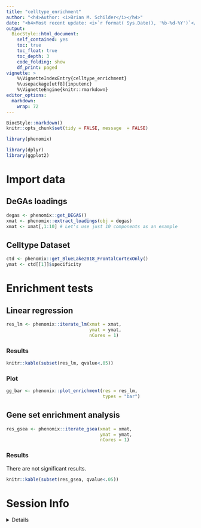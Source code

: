 ```yaml
---
title: "celltype_enrichment"
author: "<h4>Author: <i>Brian M. Schilder</i></h4>" 
date: "<h4>Most recent update: <i>`r format( Sys.Date(), '%b-%d-%Y')`</i></h4>"
output:
  BiocStyle::html_document:
    self_contained: yes
    toc: true
    toc_float: true
    toc_depth: 3
    code_folding: show
    df_print: paged
vignette: >
    %\VignetteIndexEntry{celltype_enrichment} 
    %\usepackage[utf8]{inputenc}
    %\VignetteEngine{knitr::rmarkdown} 
editor_options: 
  markdown: 
    wrap: 72
---
```


```r
BiocStyle::markdown()
knitr::opts_chunk$set(tidy = FALSE, message  = FALSE)
```

```r
library(phenomix)

library(dplyr)
library(ggplot2)
```


# Import data


## DeGAs loadings 

```r
degas <- phenomix::get_DEGAS()
xmat <- phenomix::extract_loadings(obj = degas)
xmat <- xmat[,1:10] # Let's use just 10 components as an example
```

## Celltype Dataset

```r
ctd <- phenomix::get_BlueLake2018_FrontalCortexOnly()
ymat <- ctd[[1]]$specificity
```

# Enrichment tests

## Linear regression 

```r
res_lm <- phenomix::iterate_lm(xmat = xmat, 
                               ymat = ymat, 
                               nCores = 1) 
```

### Results 

```r
knitr::kable(subset(res_lm, qvalue<.05))
```

### Plot 

```r
gg_bar <- phenomix::plot_enrichment(res = res_lm, 
                                    types = "bar")
```


## Gene set enrichment analysis 

```r
res_gsea <- phenomix::iterate_gsea(xmat = xmat, 
                                   ymat = ymat, 
                                   nCores = 1) 
```


### Results 

There are not significant results.

```r
knitr::kable(subset(res_gsea, qvalue<.05))
```

 
# Session Info 

<details> 

```r
utils::sessionInfo()
```

</details>  

